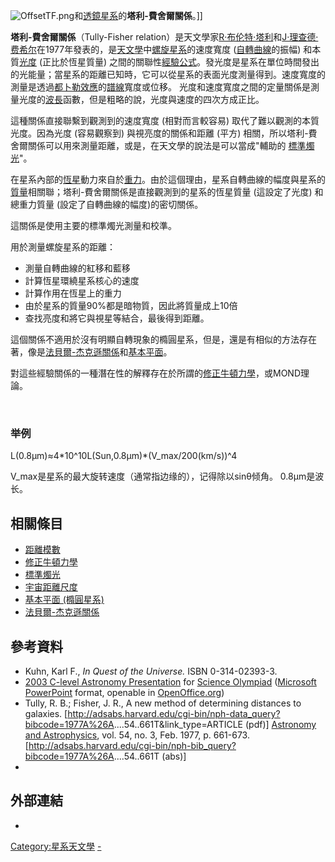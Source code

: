 {{noteTA
|G1=物理学
|1=zh:厘米谱线; zh-hans:厘米谱线; zh-hant:公分波長;
|2=zh-hans:漩涡星系; zh-hant:螺旋星系;
|3=zh-hans:多普勒;
|4=都卜勒
}}

[[File:OffsetTF.png|thumb]]和[[透鏡星系|透鏡星系]]的'''塔利-費舍爾關係'''。]]

'''塔利-費舍爾關係'''（Tully-Fisher relation）是天文學家[[R·布伦特·塔利|R·布伦特·塔利]]和[[J·理查德·费希尔|J·理查德·费希尔]]在1977年發表的，是[[天文學|天文學]]中[[螺旋星系|螺旋星系]]的速度寬度 ([[星系自轉問題|自轉曲線]]的振幅) 和本質[[光度|光度]] (正比於恆星質量) 之間的關聯性[[經驗論|經驗公式]]。發光度是星系在單位時間發出的光能量；當星系的距離已知時，它可以從星系的表面光度測量得到。速度寬度的測量是透過[[都卜勒效應|都卜勒效應]]的[[譜線|譜線]]寬度或位移。
光度和速度寬度之間的定量關係是測量光度的[[波長|波長]]函數，但是粗略的說，光度與速度的四次方成正比。

這種關係直接聯繫到觀測到的速度寬度 (相對而言較容易) 取代了難以觀測的本質光度。因為光度 (容易觀察到) 與視亮度的關係和距離 (平方) 相關，所以塔利-費舍爾關係可以用來測量距離，或是，在天文學的說法是可以當成"輔助的 [[標準燭光|標準燭光]]"。

在星系內部的[[恆星|恆星]]動力來自於[[重力|重力]]。由於這個理由，星系自轉曲線的幅度與星系的[[質量|質量]]相關聯；塔利-費舍爾關係是直接觀測到的星系的恆星質量 (這設定了光度) 和總重力質量 (設定了自轉曲線的幅度)的密切關係。

這關係是使用主要的標準燭光測量和校準。

用於測量螺旋星系的距離：
* 測量自轉曲線的紅移和藍移
* 計算恆星環繞星系核心的速度
* 計算作用在恆星上的重力
* 由於星系的質量90%都是暗物質，因此將質量成上10倍
* 查找亮度和將它與視星等結合，最後得到距離。

這個關係不適用於沒有明顯自轉現象的橢圓星系，但是，還是有相似的方法存在著，像是[[法貝爾-杰克遜關係|法貝爾-杰克遜關係]]和[[基本平面_(橢圓星系)|基本平面]]。

對這些經驗關係的一種潛在性的解釋存在於所謂的[[修正牛頓力學|修正牛頓力學]]，或MOND理論。

<br />

=== 举例 ===
L(0.8μm)≈4*10^10L(Sun,0.8μm)*(V_max/200(km/s))^4

V_max是星系的最大旋转速度（通常指边缘的），记得除以sinθ倾角。 0.8μm是波长。

== 相關條目 ==

* [[距離模數|距離模數]]
* [[修正牛頓力學|修正牛頓力學]]
* [[標準燭光|標準燭光]]
* [[宇宙距離尺度|宇宙距離尺度]]
* [[基本平面_(橢圓星系)|基本平面 (橢圓星系)]]
* [[法貝爾-杰克遜關係|法貝爾-杰克遜關係]]

== 參考資料 ==

* Kuhn, Karl F., ''In Quest of the Universe.'' ISBN 0-314-02393-3.
* [http://www.tufts.edu/as/wright_center/fellows/sci_olympiad/coaches_clinic_2003.ppt 2003 C-level Astronomy Presentation]{{dead link|date=2017年12月 |bot=InternetArchiveBot |fix-attempted=yes }} for [[Science_Olympiad|Science Olympiad]] ([[Microsoft_PowerPoint|Microsoft PowerPoint]] format, openable in [[OpenOffice.org|OpenOffice.org]])
* Tully, R. B.; Fisher, J. R., A new method of determining distances to galaxies. [http://adsabs.harvard.edu/cgi-bin/nph-data_query?bibcode=1977A%26A....54..661T&link_type=ARTICLE (pdf)] [[Astronomy_and_Astrophysics|Astronomy and Astrophysics]], vol. 54, no. 3, Feb. 1977, p. 661-673. [http://adsabs.harvard.edu/cgi-bin/nph-bib_query?bibcode=1977A%26A....54..661T (abs)]
* {{Citation | surname1 = Macri | given1 = L. M. | surname2 = Stanek | given2 = K. Z. | surname3 = Bersier | given3 = D. | surname4 = Greenhill | given4 = L. J. | surname5 = Reid | given5 = M. J. | title = A New Cepheid Distance to the Maser-Host Galaxy NGC 4258 and Its Implications for the Hubble Constant | journal = [[Astrophysical_Journal|Astrophysical Journal]] | year = 2006 | volume = 652 | issue = 2 | pages = 1133–1149 | url = http://adsabs.harvard.edu/cgi-bin/nph-bib_query?bibcode=2006ApJ...652.1133M | accessdate = 2010-06-02 | archive-date = 2019-12-13 | archive-url = https://web.archive.org/web/20191213155207/http://adsabs.harvard.edu/cgi-bin/nph-bib_query?bibcode=2006ApJ...652.1133M | dead-url = no }}

== 外部連結 ==
* {{cite news | last=Stephens | first=Tim | title=AEGIS survey reveals new principle governing galaxy formation and evolution | publisher=UC Santa Cruz | date=March 6, 2007 | url=http://www.ucsc.edu/news_events/press_releases/text.asp?pid=1080 | accessdate=2006-05-24 | deadurl=yes | archiveurl=https://web.archive.org/web/20070311210954/http://www.ucsc.edu/news_events/press_releases/text.asp?pid=1080 | archivedate=2007年3月11日 }}

[[Category:星系天文學|Category:星系天文學]]
[[Category:螺旋星系|-]]